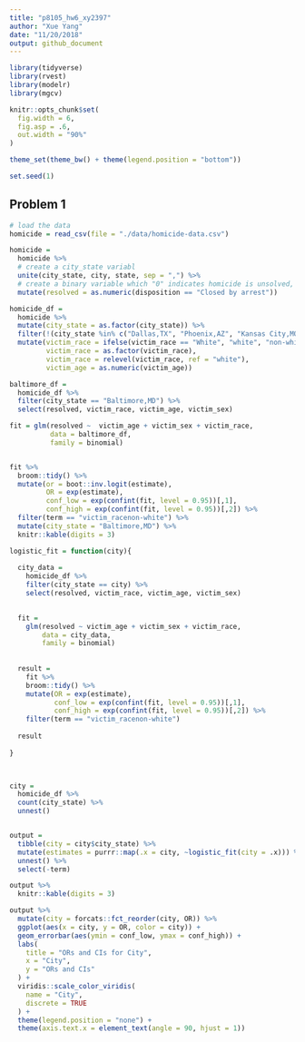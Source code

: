 ```yaml
---
title: "p8105_hw6_xy2397"
author: "Xue Yang"
date: "11/20/2018"
output: github_document
---
```


```r
library(tidyverse)
library(rvest)
library(modelr)
library(mgcv)

knitr::opts_chunk$set(
  fig.width = 6,
  fig.asp = .6,
  out.width = "90%"
)

theme_set(theme_bw() + theme(legend.position = "bottom"))

set.seed(1)
```


## Problem 1


```r
# load the data
homicide = read_csv(file = "./data/homicide-data.csv") 
```

```r
homicide = 
  homicide %>% 
  # create a city_state variabl
  unite(city_state, city, state, sep = ",") %>% 
  # create a binary variable which "0" indicates homicide is unsolved, "1" solved
  mutate(resolved = as.numeric(disposition == "Closed by arrest"))  

homicide_df = 
  homicide %>%
  mutate(city_state = as.factor(city_state)) %>% 
  filter(!(city_state %in% c("Dallas,TX", "Phoenix,AZ", "Kansas City,MO", "Tulsa,AL"))) %>% 
  mutate(victim_race = ifelse(victim_race == "White", "white", "non-white"),
         victim_race = as.factor(victim_race),
         victim_race = relevel(victim_race, ref = "white"),
         victim_age = as.numeric(victim_age))

```


```r
baltimore_df = 
  homicide_df %>% 
  filter(city_state == "Baltimore,MD") %>% 
  select(resolved, victim_race, victim_age, victim_sex)

fit = glm(resolved ~  victim_age + victim_sex + victim_race,
          data = baltimore_df,
          family = binomial)


fit %>% 
  broom::tidy() %>% 
  mutate(or = boot::inv.logit(estimate),
         OR = exp(estimate),
         conf_low = exp(confint(fit, level = 0.95))[,1],
         conf_high = exp(confint(fit, level = 0.95))[,2]) %>% 
  filter(term == "victim_racenon-white") %>% 
  mutate(city_state = "Baltimore,MD") %>% 
  knitr::kable(digits = 3)


```


```r
logistic_fit = function(city){
  
  city_data = 
    homicide_df %>% 
    filter(city_state == city) %>% 
    select(resolved, victim_race, victim_age, victim_sex)

  
  fit = 
    glm(resolved ~ victim_age + victim_sex + victim_race, 
        data = city_data, 
        family = binomial) 
    
  
  result = 
    fit %>%
    broom::tidy() %>% 
    mutate(OR = exp(estimate),
           conf_low = exp(confint(fit, level = 0.95))[,1],
           conf_high = exp(confint(fit, level = 0.95))[,2]) %>% 
    filter(term == "victim_racenon-white") 
  
  result
  
}

  
```

```r

city = 
  homicide_df %>% 
  count(city_state) %>% 
  unnest()


output = 
  tibble(city = city$city_state) %>% 
  mutate(estimates = purrr::map(.x = city, ~logistic_fit(city = .x))) %>%
  unnest() %>% 
  select(-term)

output %>% 
  knitr::kable(digits = 3)

```

```r
output %>% 
  mutate(city = forcats::fct_reorder(city, OR)) %>% 
  ggplot(aes(x = city, y = OR, color = city)) +
  geom_errorbar(aes(ymin = conf_low, ymax = conf_high)) +
  labs(
    title = "ORs and CIs for City",
    x = "City",
    y = "ORs and CIs"
  ) +
  viridis::scale_color_viridis(
    name = "City",
    discrete = TRUE
  ) +
  theme(legend.position = "none") +
  theme(axis.text.x = element_text(angle = 90, hjust = 1)) 
```


